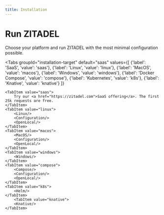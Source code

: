 ```yaml
---
title: Installation
---
```



# Run ZITADEL

Choose your platform and run ZITADEL with the most minimal configuration possible.

<Tabs
    groupId="installation-target"
    default="saas"
    values={[
        {'label': 'SaaS', 'value': 'saas'},
        {'label': 'Linux', 'value': 'linux'},
        {'label': 'MacOS', 'value': 'macos'},
        {'label': 'Windows', 'value': 'windows'},
        {'label': 'Docker Compose', 'value': 'compose'},
        {'label': 'Kubernetes', 'value': 'k8s'},
        {'label': 'Knative', 'value': 'knative'}
    ]}
>
    <TabItem value="saas">
        Try our <a href="https://zitadel.com">SaaS offering</a>. The first 25k requests are free.
    </TabItem>
    <TabItem value="linux">
        <Linux/>
        <Configuration/>
        <OpenLocal/>
    </TabItem>
    <TabItem value="macos">
        <MacOS/>
        <Configuration/>
        <OpenLocal/>
    </TabItem>
    <TabItem value="windows">
        <Windows/>
    </TabItem>
    <TabItem value="compose">
        <Compose/>
        <Configuration/>
        <OpenLocal/>
    </TabItem>
    <TabItem value="k8s">
        <Helm/>
    </TabItem>
        <TabItem value="knative">
        <Knative/>
    </TabItem>
</Tabs>
